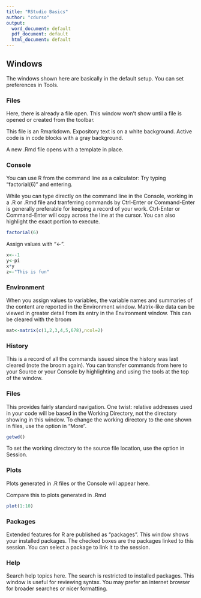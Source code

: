 ```yaml
---
title: "RStudio Basics"
author: "cdurso"
output:
  word_document: default
  pdf_document: default
  html_document: default
---
```



## Windows

The windows shown here are basically in the default setup. You can set preferences in Tools. 

### Files

Here, there is already a file open. This window won't show until a file is opened or created from the toolbar. 

This file is an Rmarkdown. Expository text is on a white background. Active code is in code blocks with a gray background.

A new .Rmd file opens with a template in place.




### Console

You can use R from the command line as a calculator: Try typing "factorial(6)" and entering.

While you can type directly on the command line in the Console, working in a .R or .Rmd file and tranferring commands by Ctrl-Enter or Command-Enter is generally preferable for keeping a record of your work. Ctrl-Enter or Command-Enter will copy across the line at the cursor. You can also highlight the exact portion to execute.

```r
factorial(6)
```

Assign values with "<-".

```r
x<--1
y<-pi
x*y
z<-"This is fun"
```


### Environment

When you assign values to variables, the variable names and summaries of the content are reported in the Environment window. Matrix-like data can be viewed in greater detail from its entry in the Environment window. This can be cleared with the broom

```r
mat<-matrix(c(1,2,3,4,5,678),ncol=2)

```

### History

This is a record of all the commands issued since the history was last cleared (note the broom again). You can transfer commands from here to your Source or your Console by highlighting and using the tools at the top of the window.

### Files

This provides fairly standard navigation. 
One twist: relative addresses used in your code will be based in the Working Directory, not the directory showing in this window. To change the working directory to the one shown in files, use the option in "More".

```r
getwd()
```

To set the working directory to the source file location, use the option in Session.

### Plots

Plots generated in .R files or the Console will appear here.

Compare this to plots generated in .Rmd
```r
plot(1:10)
```

### Packages

Extended features for R are published as "packages". This window shows your installed packages. The checked boxes are the packages linked to this session. You can select a package to link it to the session.

### Help

Search help topics here. The search is restricted to installed packages. This window is useful for reviewing syntax. You may prefer an internet browser for broader searches or nicer formatting.